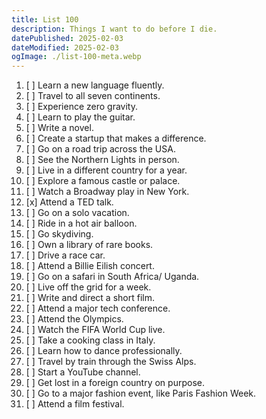 ```yaml
---
title: List 100
description: Things I want to do before I die.
datePublished: 2025-02-03
dateModified: 2025-02-03
ogImage: ./list-100-meta.webp
---
```


1. [ ] Learn a new language fluently.
1. [ ] Travel to all seven continents.
1. [ ] Experience zero gravity.
1. [ ] Learn to play the guitar.
1. [ ] Write a novel.
1. [ ] Create a startup that makes a difference.
1. [ ] Go on a road trip across the USA.
1. [ ] See the Northern Lights in person.
1. [ ] Live in a different country for a year.
1. [ ] Explore a famous castle or palace.
1. [ ] Watch a Broadway play in New York.
1. [x] Attend a TED talk.
1. [ ] Go on a solo vacation.
1. [ ] Ride in a hot air balloon.
1. [ ] Go skydiving.
1. [ ] Own a library of rare books.
1. [ ] Drive a race car.
1. [ ] Attend a Billie Eilish concert.
1. [ ] Go on a safari in South Africa/ Uganda.
1. [ ] Live off the grid for a week.
1. [ ] Write and direct a short film.
1. [ ] Attend a major tech conference.
1. [ ] Attend the Olympics.
1. [ ] Watch the FIFA World Cup live.
1. [ ] Take a cooking class in Italy.
1. [ ] Learn how to dance professionally.
1. [ ] Travel by train through the Swiss Alps.
1. [ ] Start a YouTube channel.
1. [ ] Get lost in a foreign country on purpose.
1. [ ] Go to a major fashion event, like Paris Fashion Week.
1. [ ] Attend a film festival.
